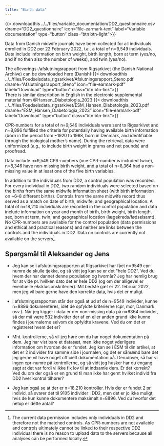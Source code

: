```yaml
---
title: "Birth data"
---
```

{{< downloadthis ../../files/variable_documentation/DD2_questionnaire.csv dname="DD2_questionnaire" icon="file-earmark-text" label="Variable documentation" type="button" class="btn btn-light">}}


Data from Danish midwife journals have been collected for all individuals enrolled in DD2 per 22 February 2022, *i.e.,* a total of n=9,549 individuals. Data include information on birth weight, birth length, born at term (yes/no, and if no then also the number of weeks), and twin (yes/no).

The afleverings-/afslutningsrapport from Rigsarkivet (the Danish National Archive) can be downloaded here (Danish):{{\< downloadthis ../../files/Foedselsdata_rigsarkivet/Afslutningsrapport_Steno.pdf\
dname="Afslutningsrapport_Steno" icon="file-earmark-pdf" label="Download" type="button" class="btn btn-link"\>}}\
There is similar description in English in the electronic supplemental material from @Hansen_Diabetologia_2023:{{\< downloadthis ../../files/Foedselsdata_rigsarkivet/ESM_Hansen_Diabetologia_2023.pdf\
dname="ESM_Hansen_Diabetologia_2023" icon="file-earmark-pdf" label="Download" type="button" class="btn btn-link"\>}}

CPR-numbers for a total of n=9,549 individuals were sent to Rigsarkivet and n=8,896 fulfilled the criteria for potentially having available birth information (born in the period from \~1920 to 1988, born in Denmark, and identifiable through the biological mother's name). During the retrieval, data were uniformized (*e.g.,* to include birth weight in grams and not pounds) and proofread.

Data include n=9,549 CPR-numbers (one CPR-number is included twice), n=8,346 have non-missing birth weight, and a total of n=8,364 had a non-missing value in at least one of the five birth variables.

In addition to the individuals from DD2, a control population was recorded. For every individual in DD2, two random individuals were selected based on the births from the same midwife information sheet (with birth information on ~6--8 different births). Controls from the same midwife record thus served as a match on date of birth, midwife, and geographical location. A total of n=18,210 individuals are recorded in the control population and data include information on year and month of birth, birth weight, birth length, sex, born at term, twin, and geographical location (lægekreds/fødselsamt). No CPR-numbers are available for the control population (data permissions and ethical and practical reasons) and neither are links between the controls and the individuals in DD2. Data on controls are currently not available on the servers^[The current data permission includes only individuals in DD2 and therefore not the matched controls. As CPR-numbers are not available and controls ultimately cannot be linked to their respective DD2 individual there is no reason to upload data to the servers because all analyses can be performed locally.]. 


::: {.callout-note appearance="default"}
## Spørgsmål til Aleksander og Jens  
<!-- (mail sendt 05.09.2023) -->
<!-- (mail sendt 06.09.2023) -->

<!-- Og nu har jeg sendt det til Allan og Charlotte  -->

-   Jeg kan se i afslutningsrapporten at Rigsarkivet har fået n=9549 cpr-numre de skulle tjekke, og så vidt jeg kan se er det \"hele DD2\". Ved du hvem der har dannet denne population og hvornår? Jeg har nemlig brug for at vide pr. hvilken dato det er hele DD2 (og om der alligevel er eventuelle eksklusionskriterier). Mit bedste gæt er 22. februar 2022, men jeg vil bare gerne have den korrekte data, hvis det er muligt.

-    I afslutningsrapporten står der også at ud af de n=9549 individer, kunne n=8896 dokumenteres, idet de opfyldte kriterierne (cpr, mor, Danmark osv.). Når jeg kigger i data er der non-missing data på n=8364 individer, så der må være 532 individer der af en eller anden grund ikke kunne findes i journalerne selvom de opfyldte kravene. Ved du om det er registreret hvem det er?

-    Mht. kontrollerne, så vil jeg høre om du har noget dokumentation på dem. Jeg har vist bare et datasæt, men ikke noget yderligere information om hvordan de er fundet. Jeg kan se i ESM til din artikel, at det er 2 individer fra samme side i journalen, og det er såmænd bare det jeg gerne vil have noget officielt dokumentation på. Derudover, så har vi ingen cpr-numre på kontrollerne, og så vidt jeg husker har du engang sagt at det var fordi vi ikke fik lov til at indsamle dem. Er det korrekt? Ved du om der også er en grund til man ikke har gemt hvilket individ fra DD2 hver kontrol tilhører?

-    Jeg kan også se at der er n=18,210 kontroller. Hvis der er fundet 2 pr. individ, så svarer det til 9105 individer i DD2, men det er jo ikke muligt, hvis de kun kunne dokumentere maksimalt n=8896. Ved du hvorfor det netop er dette antal?

:::
